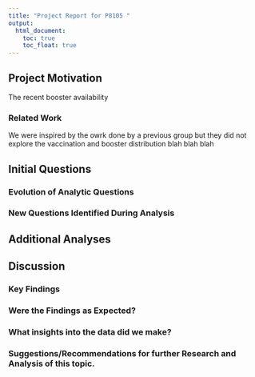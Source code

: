```yaml
---
title: "Project Report for P8105 "
output: 
  html_document:
    toc: true
    toc_float: true
---
```


## **Project Motivation**
The recent booster availability


### Related Work

We were inspired by the owrk done by a previous group but they did not explore the vaccination and booster distribution blah blah blah

## **Initial Questions**

### Evolution of Analytic Questions

### New Questions Identified During Analysis

## **Additional Analyses**

## **Discussion**

### Key Findings

### Were the Findings as Expected?

### What insights into the data did we make?

### Suggestions/Recommendations for further Research and Analysis of this topic.


